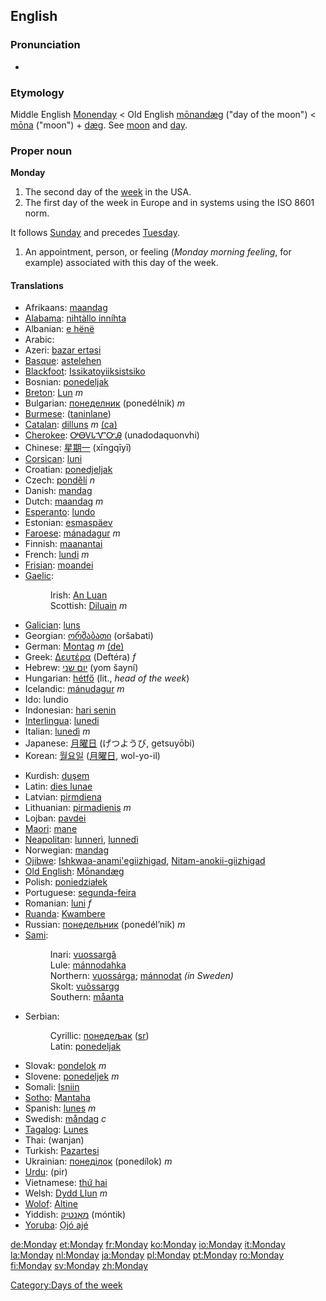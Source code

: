 ==English==

===Pronunciation===
*{{IPA|/ˈmʌndeɪ/, /ˈmʌndiː/}}

===Etymology===
Middle English [[Monenday]] < Old English [[monandæg|mōnandæg]] ("day of the moon") < [[mona#Old English|mōna]] ("moon") + [[dæg]]. See [[moon]] and [[day]].

===Proper noun===
'''Monday'''

#The second day of the [[week]] in the USA.
#The first day of the week in Europe and in systems using the ISO 8601 norm.
It follows [[Sunday]] and precedes [[Tuesday]].
#An appointment, person, or feeling (''Monday morning feeling'', for example) associated with this day of the week.

====Translations====
{{top}}
*Afrikaans: [[maandag]]
*[[Alabama]]: [[nihtàllo inníhta]]
*Albanian: [[e hënë]]
*Arabic: {{ARchar|[[الإثنين]]}} {{IPAchar|(al-’iθnéːn)}}
*Azeri: [[bazar ertəsi]]
*[[Basque]]: [[astelehen]]
*[[Blackfoot]]: [[Issikatoyiiksistsiko]]
*Bosnian: [[ponedeljak]] {{m}}
*[[Breton]]: [[Lun]] ''m''
*Bulgarian: [[понеделник]] (ponedélnik) ''m''
*[[Burmese]]: ([[taninlane]])
*[[Catalan]]: [[dilluns]] ''m'' [[:ca:dilluns|(ca)]] 
*[[Cherokee]]: [[ᎤᎾᏙᏓᏉᏅᎯ]] (unadodaquonvhi)
*Chinese: [[星期一]] (xīngqīyī)
*[[Corsican]]: [[luni]]
*Croatian: [[ponedjeljak]] {{m}}
*Czech: [[pondělí]] ''n''
*Danish: [[mandag]]
*Dutch: [[maandag]] ''m''
*[[Esperanto]]: [[lundo]]
*Estonian: [[esmaspäev]]
*[[Faroese]]: [[mánadagur]] ''m''
*Finnish: [[maanantai]]
*French: [[lundi]] ''m''
*[[Frisian]]: [[moandei]]
*[[Gaelic]]:
*:Irish: [[An Luan]]
*:Scottish: [[Diluain]] ''m''
*[[Galician]]: [[luns]]
*Georgian: [[ორშაბათი]] (oršabati)
*German: [[Montag]] ''m'' [[:de:Montag|(de)]] 
*Greek: [[Δευτέρα]] (Deftéra) ''f''
*Hebrew: [[יום שני]] (yom šayní)
*Hungarian: [[hétfő]] (lit., ''head of the week'')
*Icelandic: [[mánudagur]] ''m''
*Ido: lundio
*Indonesian: [[hari senin]]
*[[Interlingua]]: [[lunedi]]
*Italian: [[lunedì]] ''m''
*Japanese: [[月曜日]] (げつようび, getsuyōbi)
*Korean: [[월요일]] ([[月曜日]], wol-yo-il)
{{mid}}
*Kurdish: [[duşem]]
*Latin: [[dies lunae]]
*Latvian: [[pirmdiena]]
*Lithuanian: [[pirmadienis]] ''m''
*Lojban: [[pavdei]]
*[[Maori]]: [[mane]]
*[[Neapolitan]]: [[lunnerì]], [[lunnedì]]
*Norwegian: [[mandag]]
*[[Ojibwe]]: [[Ishkwaa-anami'egiizhigad]], [[Nitam-anokii-giizhigad]]
*[[Old English]]: [[Monandæg|Mōnandæg]]
*Polish: [[poniedziałek]]
*Portuguese: [[segunda-feira]]
*Romanian: [[luni]] ''f''
*[[Ruanda]]: [[Kwambere]]
*Russian: [[понедельник]] (ponedél’nik) ''m''
*[[Sami]]:
*:Inari: [[vuossargâ]]
*:Lule: [[mánnodahka]]
*:Northern: [[vuossárga]]; [[mánnodat]] ''(in Sweden)''
*:Skolt: [[vuõssargg]]
*:Southern: [[måanta]]
*Serbian:
*:Cyrillic: [[понедељак]] ([[:sr:понедељак|sr]]) {{m}}
*:Latin: [[ponedeljak#Serbian|ponedeljak]] {{m}}
*Slovak: [[pondelok]] ''m''
*Slovene: [[ponedeljek]] ''m''
*Somali: [[Isniin]]
*[[Sotho]]: [[Mantaha]]
*Spanish: [[lunes]] ''m''
*Swedish: [[måndag]] ''c''
*[[Tagalog]]: [[Lunes]]
*Thai: {{THchar|[[วันจันทร์]]}} (wanjan)
*Turkish: [[Pazartesi]]
*Ukrainian: [[понеділок]] (ponedílok) ''m''
*[[Urdu]]: {{FAchar|[[پیر]]}} (pir)
*Vietnamese: [[thứ hai]]
*Welsh: [[Dydd Llun]] ''m''
*[[Wolof]]: [[Altine]]
*Yiddish: [[מאָנטיק]] (móntik)
*[[Yoruba]]: [[Ọjó ajé]]
{{bottom}}

[[Category:Days of the week]]

[[de:Monday]]
[[et:Monday]]
[[fr:Monday]]
[[ko:Monday]]
[[io:Monday]]
[[it:Monday]]
[[la:Monday]]
[[nl:Monday]]
[[ja:Monday]]
[[pl:Monday]]
[[pt:Monday]]
[[ro:Monday]]
[[fi:Monday]]
[[sv:Monday]]
[[zh:Monday]]